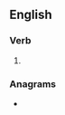 ==English==

===Verb===
{{head|en|verb form}}

# {{en-past of|outplace}}

===Anagrams===
* {{anagrams|en|copulated}}